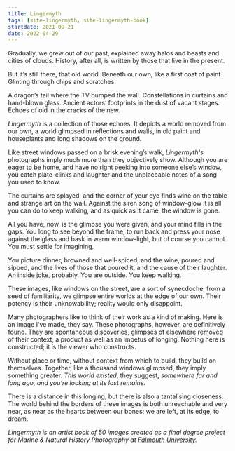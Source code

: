 ```yaml
---
title: Lingermyth
tags: [site-lingermyth, site-lingermyth-book]
startdate: 2021-09-21
date: 2022-04-29
---
```


Gradually, we grew out of our past, explained away halos and beasts and cities of clouds. History, after all, is written by those that live in the present.

But it’s still there, that old world. Beneath our own, like a first coat of paint. Glinting through chips and scratches.

A dragon’s tail where the TV bumped the wall. Constellations in curtains and hand-blown glass. Ancient actors’ footprints in the dust of vacant stages. Echoes of old in the cracks of the new.

_Lingermyth_ is a collection of those echoes. It depicts a world removed from our own, a world glimpsed in reflections and walls, in old paint and houseplants and long shadows on the ground.

Like street windows passed on a brisk evening’s walk, _Lingermyth's_ photographs imply much more than they objectively show. Although you are eager to be home, and have no right peeking into someone else’s window, you catch plate-clinks and laughter and the unplaceable notes of a song you used to know.

The curtains are splayed, and the corner of your eye finds wine on the table and strange art on the wall. Against the siren song of window-glow it is all you can do to keep walking, and as quick as it came, the window is gone.

All you have, now, is the glimpse you were given, and your mind fills in the gaps. You long to see beyond the frame, to run back and press your nose against the glass and bask in warm window-light, but of course you cannot. You must settle for imagining.

You picture dinner, browned and well-spiced, and the wine, poured and sipped, and the lives of those that poured it, and the cause of their laughter. An inside joke, probably. You are outside. You keep walking.

These images, like windows on the street, are a sort of synecdoche: from a seed of familiarity, we glimpse entire worlds at the edge of our own. Their potency is their unknowability; reality would only disappoint.

Many photographers like to think of their work as a kind of making. Here is an image I’ve made, they say. These photographs, however, are definitively found. They are spontaneous discoveries, glimpses of elsewhere removed of their context, a product as well as an impetus of longing. Nothing here is constructed; it is the viewer who constructs.

Without place or time, without context from which to build, they build on themselves. Together, like a thousand windows glimpsed, they imply something greater. _This world existed_, they suggest, _somewhere far and long ago, and you’re looking at its last remains._

There is a distance in this longing, but there is also a tantalising closeness. The world behind the borders of these images is both unreachable and very near, as near as the hearts between our bones; we are left, at its edge, to dream.

_Lingermyth is an artist book of 50 images created as a final degree project for Marine & Natural History Photography at [Falmouth University](https://www.falmouth.ac.uk/study/undergraduate/marine-natural-history-photography)._
